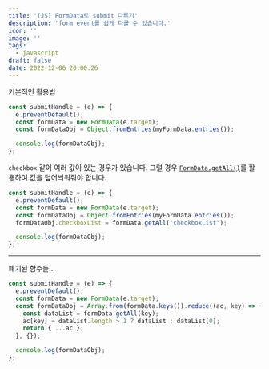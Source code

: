 ```yaml
---
title: '(JS) FormData로 submit 다루기'
description: 'form event를 쉽게 다룰 수 있습니다.'
icon: ''
image: ''
tags:
  - javascript
draft: false
date: 2022-12-06 20:00:26
---
```


기본적인 활용법

```js
const submitHandle = (e) => {
  e.preventDefault();
  const formData = new FormData(e.target);
  const formDataObj = Object.fromEntries(myFormData.entries());

  console.log(formDataObj);
};
```

`checkbox` 같이 여러 값이 있는 경우가 있습니다.
그럴 경우 [`FormData.getAll()`](https://developer.mozilla.org/en-US/docs/Web/API/FormData/getAll)를 활용하여 값을 덮어씌워줘야 합니다.

```js
const submitHandle = (e) => {
  e.preventDefault();
  const formData = new FormData(e.target);
  const formDataObj = Object.fromEntries(myFormData.entries());
  formDataObj.checkboxList = formData.getAll('checkboxList');

  console.log(formDataObj);
};
```

---

폐기된 함수들...

```js
const submitHandle = (e) => {
  e.preventDefault();
  const formData = new FormData(e.target);
  const formDataObj = Array.from(formData.keys()).reduce((ac, key) => {
    const dataList = formData.getAll(key);
    ac[key] = dataList.length > 1 ? dataList : dataList[0];
    return { ...ac };
  }, {});

  console.log(formDataObj);
};
```

